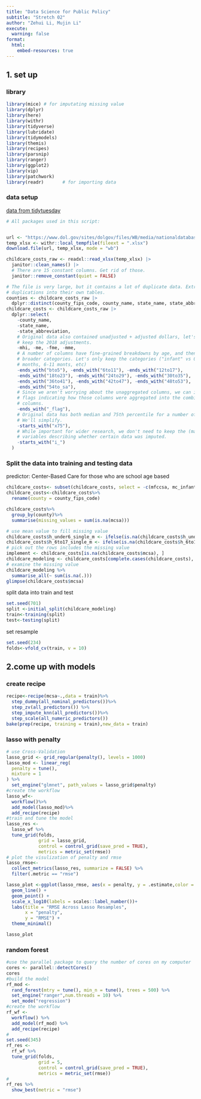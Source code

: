 ```yaml
---
title: "Data Science for Public Policy"
subtitle: "Stretch 02"
author: "Zehui Li, Mujin Li"
execute:
  warning: false
format:
  html:
    embed-resources: true
---
```


## 1. set up

### library

```r
library(mice) # for imputating missing value
library(dplyr)
library(here)
library(withr)
library(tidyverse)
library(lubridate)
library(tidymodels)
library(themis)
library(recipes)
library(parsnip)
library(ranger)
library(ggplot2)
library(vip)
library(patchwork)
library(readr)       # for importing data
```

### data setup

[data from tidytuesday](https://github.com/rfordatascience/tidytuesday/blob/master/data/2023/2023-05-09/readme.md)

```r
# All packages used in this script:


url <- "https://www.dol.gov/sites/dolgov/files/WB/media/nationaldatabaseofchildcareprices.xlsx"
temp_xlsx <- withr::local_tempfile(fileext = ".xlsx")
download.file(url, temp_xlsx, mode = "wb")

childcare_costs_raw <- readxl::read_xlsx(temp_xlsx) |>
  janitor::clean_names() |> 
  # There are 15 constant columns. Get rid of those.
  janitor::remove_constant(quiet = FALSE)

# The file is very large, but it contains a lot of duplicate data. Extract
# duplications into their own tables.
counties <- childcare_costs_raw |> 
  dplyr::distinct(county_fips_code, county_name, state_name, state_abbreviation)
childcare_costs <- childcare_costs_raw |> 
  dplyr::select(
    -county_name,
    -state_name,
    -state_abbreviation,
    # Original data also contained unadjusted + adjusted dollars, let's just
    # keep the 2018 adjustments.
    -mhi, -me, -fme, -mme,
    # A number of columns have fine-grained breakdowns by age, and then also
    # broader categories. Let's only keep the categories ("infant" vs 0-5
    # months, 6-11 monts, etc)
    -ends_with("bto5"), -ends_with("6to11"), -ends_with("12to17"), 
    -ends_with("18to23"), -ends_with("24to29"), -ends_with("30to35"),
    -ends_with("36to41"), -ends_with("42to47"), -ends_with("48to53"),
    -ends_with("54to_sa"),
    # Since we aren't worrying about the unaggregated columns, we can ignore the
    # flags indicating how those columns were aggregated into the combined
    # columns.
    -ends_with("_flag"),
    # Original data has both median and 75th percentile for a number of columns.
    # We'll simplify.
    -starts_with("x75"),
    # While important for wider research, we don't need to keep the (many)
    # variables describing whether certain data was imputed.
    -starts_with("i_")
  )
```

### Split the data into training and testing data

predictor: Center-Based Care for those who are school age based

```r
childcare_costs<- subset(childcare_costs, select = -c(mfccsa, mc_infant, mc_toddler, mc_preschool, mfcc_infant, mfcc_toddler, mfcc_preschool))
childcare_costs<-childcare_costs%>%
  rename(county = county_fips_code)

childcare_costs%>%
  group_by(county)%>%
  summarise(missing_values = sum(is.na(mcsa)))

# use mean value to fill missing value
childcare_costs$h_under6_single_m <- ifelse(is.na(childcare_costs$h_under6_single_m), mean(childcare_costs$h_under6_single_m, na.rm = TRUE), childcare_costs$h_under6_single_m)
childcare_costs$h_6to17_single_m <- ifelse(is.na(childcare_costs$h_6to17_single_m), mean(childcare_costs$h_6to17_single_m, na.rm = TRUE), childcare_costs$h_6to17_single_m)
# pick out the rows includes the missing value 
implement <- childcare_costs[is.na(childcare_costs$mcsa), ]
childcare_modeling <- childcare_costs[complete.cases(childcare_costs), ]
# examine the missing value
childcare_modeling %>%
  summarise_all(~ sum(is.na(.)))
glimpse(childcare_costs$mcsa)
```

split data into train and test

```r
set.seed(701)
split <-initial_split(childcare_modeling)
train<-training(split)
test<-testing(split)
```

set resample

```r
set.seed(234)
folds<-vfold_cv(train, v = 10)
```

## 2.come up with models

### create recipe

```r
recipe<-recipe(mcsa~.,data = train)%>%
  step_dummy(all_nominal_predictors())%>%
  step_zv(all_predictors()) %>% 
  step_impute_knn(all_predictors())%>%
  step_scale(all_numeric_predictors())
bake(prep(recipe, training = train),new_data = train)
```

### lasso with penalty

```r
# use Cross-Validation
lasso_grid <- grid_regular(penalty(), levels = 1000)
lasso_mod <- linear_reg(
  penalty = tune(), 
  mixture = 1
) %>%
  set_engine("glmnet", path_values = lasso_grid$penalty)
#create the workflow
lasso_wf<-
  workflow()%>%
  add_model(lasso_mod)%>%
  add_recipe(recipe)
#train and tune the model
lasso_res <- 
  lasso_wf %>% 
  tune_grid(folds,
            grid = lasso_grid,
            control = control_grid(save_pred = TRUE),
            metrics = metric_set(rmse))
# plot the visulization of penalty and rmse
lasso_rmse<-
  collect_metrics(lasso_res, summarize = FALSE) %>% 
  filter(.metric == "rmse") 

lasso_plot <-ggplot(lasso_rmse, aes(x = penalty, y = .estimate,color = id)) +
  geom_line() +
  geom_point() +
  scale_x_log10(labels = scales::label_number())+
  labs(title = "RMSE Across Lasso Resamples",
       x = "penalty",
       y = "RMSE") +
  theme_minimal()

lasso_plot 
```

### random forest

```r
#use the parallel package to query the number of cores on my computer 
cores <- parallel::detectCores()
cores
#build the model
rf_mod <- 
  rand_forest(mtry = tune(), min_n = tune(), trees = 500) %>% 
  set_engine("ranger",num.threads = 10) %>% 
  set_mode("regression")
#create the workflow
rf_wf <- 
  workflow() %>% 
  add_model(rf_mod) %>% 
  add_recipe(recipe)
#
set.seed(345)
rf_res <- 
  rf_wf %>% 
  tune_grid(folds,
            grid = 5,
            control = control_grid(save_pred = TRUE),
            metrics = metric_set(rmse))
#
rf_res %>% 
  show_best(metric = "rmse")


```
